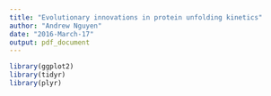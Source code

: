 ```yaml
---
title: "Evolutionary innovations in protein unfolding kinetics"
author: "Andrew Nguyen"
date: "2016-March-17"
output: pdf_document
---
```

```r
library(ggplot2)
library(tidyr)
library(plyr)
```

